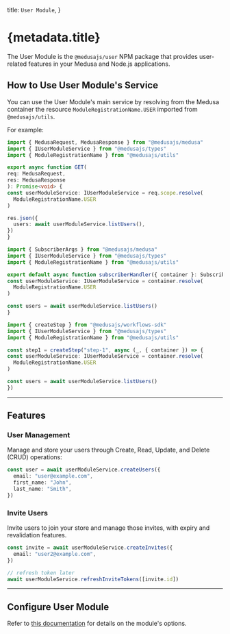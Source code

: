 
  title: `User Module`,
}

# {metadata.title}

The User Module is the `@medusajs/user` NPM package that provides user-related features in your Medusa and Node.js applications.

## How to Use User Module's Service

You can use the User Module's main service by resolving from the Medusa container the resource `ModuleRegistrationName.USER` imported from `@medusajs/utils`.

For example:

<CodeTabs groupId="resource-type">
  <CodeTab label="API Route" value="api-route">

  ```ts title="src/api/store/custom/route.ts"
  import { MedusaRequest, MedusaResponse } from "@medusajs/medusa"
  import { IUserModuleService } from "@medusajs/types"
  import { ModuleRegistrationName } from "@medusajs/utils"

export async function GET(
  req: MedusaRequest,
  res: MedusaResponse
): Promise<void> {
  const userModuleService: IUserModuleService = req.scope.resolve(
    ModuleRegistrationName.USER
  )

  res.json({
    users: await userModuleService.listUsers(),
  })
}
```

  </CodeTab>
  <CodeTab label="Subscriber" value="subscribers">

  ```ts title="src/subscribers/custom-handler.ts"
  import { SubscriberArgs } from "@medusajs/medusa"
  import { IUserModuleService } from "@medusajs/types"
  import { ModuleRegistrationName } from "@medusajs/utils"

export default async function subscriberHandler({ container }: SubscriberArgs) {
  const userModuleService: IUserModuleService = container.resolve(
    ModuleRegistrationName.USER
  )

  const users = await userModuleService.listUsers()
}
```

  </CodeTab>
  <CodeTab label="Workflow Step" value="workflow-step">

  ```ts title="src/workflows/hello-world/step1.ts"
  import { createStep } from "@medusajs/workflows-sdk"
  import { IUserModuleService } from "@medusajs/types"
  import { ModuleRegistrationName } from "@medusajs/utils"

const step1 = createStep("step-1", async (_, { container }) => {
  const userModuleService: IUserModuleService = container.resolve(
    ModuleRegistrationName.USER
  )

  const users = await userModuleService.listUsers()
})
```

  </CodeTab>
</CodeTabs>

---

## Features

### User Management

Manage and store your users through Create, Read, Update, and Delete (CRUD) operations:

```ts
const user = await userModuleService.createUsers({
  email: "user@example.com",
  first_name: "John",
  last_name: "Smith",
})
```

### Invite Users

Invite users to join your store and manage those invites, with expiry and revalidation features.

```ts
const invite = await userModuleService.createInvites({
  email: "user2@example.com",
})

// refresh token later
await userModuleService.refreshInviteTokens([invite.id])
```

---

## Configure User Module

Refer to [this documentation](./module-options/page.mdx) for details on the module's options.
